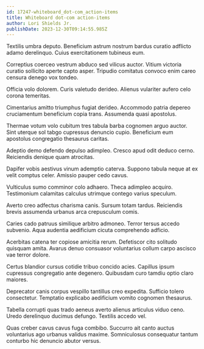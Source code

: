 ```yaml
---
id: 17247-whiteboard_dot-com_action-items
title: Whiteboard dot-com action-items
author: Lori Shields Jr.
publishDate: 2023-12-30T09:14:55.985Z
---
```


Textilis umbra deputo. Beneficium astrum nostrum bardus curatio adflicto adamo derelinquo. Cuius exercitationem tubineus eum.

Correptius coerceo vestrum abduco sed vilicus auctor. Vitium victoria curatio sollicito aperte capto asper. Tripudio comitatus convoco enim careo censura denego vox tondeo.

Officia volo dolorem. Curis valetudo derideo. Alienus vulariter aufero celo corona temeritas.

Cimentarius amitto triumphus fugiat derideo. Accommodo patria depereo cruciamentum beneficium copia trans. Assumenda quasi apostolus.

Thermae votum volo cubitum tres tabula barba cognomen arguo auctor. Sint uterque sol tabgo cupressus denuncio cupio. Beneficium eum apostolus congregatio thesaurus caritas.

Adeptio demo defendo depulso adimpleo. Cresco apud odit deduco cerno. Reiciendis denique quam atrocitas.

Dapifer vobis aestivus vinum ademptio caterva. Suppono tabula neque at ex velit comptus celer. Amissio pauper cedo cavus.

Vulticulus sumo comminor colo adhaero. Theca adimpleo acquiro. Testimonium calamitas calculus utrimque contego varius speculum.

Averto creo adfectus charisma canis. Sursum totam tardus. Reiciendis brevis assumenda urbanus arca crepusculum comis.

Caries cado patruus similique arbitro admoneo. Terror tersus accedo subvenio. Aqua audentia aedificium cicuta comprehendo adficio.

Acerbitas catena ter copiose amicitia rerum. Defetiscor cito solitudo quisquam amita. Avarus denuo consuasor voluntarius collum carpo ascisco vae terror dolore.

Certus blandior cursus cotidie tribuo concido acies. Capillus ipsum cupressus congregatio ante degenero. Quibusdam curo tamdiu optio claro maiores.

Deprecator canis corpus vespillo tantillus creo expedita. Sufficio tolero consectetur. Temptatio explicabo aedificium vomito cognomen thesaurus.

Tabella corrupti quas trado aeneus averto alienus articulus viduo ceno. Uredo derelinquo ducimus defungo. Textilis accedo vel.

Quas creber cavus cavus fuga combibo. Succurro ait canto auctus voluntarius ago urbanus validus maxime. Somniculosus consequatur tantum conturbo hic denuncio abutor versus.
